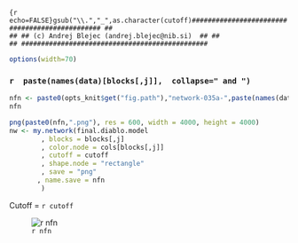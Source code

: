 ```{r echo=FALSE}gsub("\\.","_",as.character(cutoff)###############################################
##                                           ##
## (c) Andrej Blejec (andrej.blejec@nib.si)  ##
##                                           ##
###############################################
```
```r
options(width=70)
```
### `r  paste(names(data)[blocks[,j]],  collapse=" and ")`

```r
nfn <- paste0(opts_knit$get("fig.path"),"network-035a-",paste(names(data)[blocks[,j]], collapse="-"),"-",gsub("\\.","_",as.character(cutoff)))
nfn

```


```r
png(paste0(nfn,".png"), res = 600, width = 4000, height = 4000)
nw <- my.network(final.diablo.model
        , blocks = blocks[,j]
        , color.node = cols[blocks[,j]]
        , cutoff = cutoff
        , shape.node = "rectangle"
        , save = "png"
       , name.save = nfn
        )
```


Cutoff = `r cutoff`

![`r nfn`](`r paste0(nfn,".png")`)

